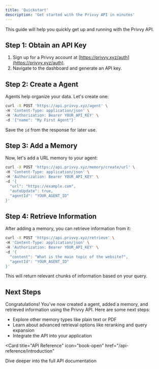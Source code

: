 ```yaml
---
title: 'Quickstart'
description: 'Get started with the Privvy API in minutes'
---
```


This guide will help you quickly get up and running with the Privvy API.

## Step 1: Obtain an API Key

1. Sign up for a Privvy account at [https://privvy.xyz/auth](https://privvy.xyz/auth).
2. Navigate to the dashboard and generate an API key.

## Step 2: Create a Agent

Agents help organize your data. Let's create one:

```bash
curl -X POST 'https://api.privvy.xyz/agent' \
-H 'Content-Type: application/json' \
-H 'Authorization: Bearer YOUR_API_KEY' \
-d '{"name": "My First Agent"}'
```

Save the `id` from the response for later use.

## Step 3: Add a Memory

Now, let's add a URL memory to your agent:

```bash
curl -X POST 'https://api.privvy.xyz/memory/create/url' \
-H 'Content-Type: application/json' \
-H 'Authorization: Bearer YOUR_API_KEY' \
-d '{
  "url": "https://example.com",
  "autoUpdate": true,
  "agentId": "YOUR_AGENT_ID"
}'
```

## Step 4: Retrieve Information

After adding a memory, you can retrieve information from it:

```bash
curl -X POST 'https://api.privvy.xyz/retrieve' \
-H 'Content-Type: application/json' \
-H 'Authorization: Bearer YOUR_API_KEY' \
-d '{
  "content": "What is the main topic of the website?",
  "agentId": "YOUR_AGENT_ID"
}'
```

This will return relevant chunks of information based on your query.

## Next Steps

Congratulations! You've now created a agent, added a memory, and retrieved information using the Privvy API. Here are some next steps:

- Explore other memory types like plain text or PDF
- Learn about advanced retrieval options like reranking and query expansion
- Integrate the API into your application

<Card
  title="API Reference"
  icon="book-open"
  href="/api-reference/introduction"
>
  Dive deeper into the full API documentation
</Card>
